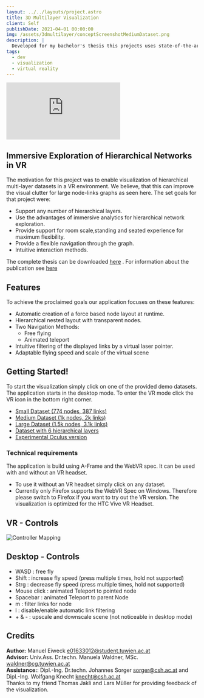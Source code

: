 ```yaml
---
layout: ../../layouts/project.astro
title: 3D Multilayer Visualization
client: Self
publishDate: 2021-04-01 00:00:00
img: /assets/3dmultilayer/conceptScreenshotMediumDataset.png
description: |
  Developed for my bachelor's thesis this projects uses state-of-the-art visualization techniques to render a hierarchical multi-layer datasets in VR directly in the browsers.
tags:
  - dev
  - visualization
  - virtual reality
---
```



<div class="video-container">
  <iframe src="https://www.youtube.com/embed/t8p1w6cgNY8?controls=0&amp;start=6" title="YouTube video player" frameborder="0" allow="accelerometer; autoplay; clipboard-write; encrypted-media; gyroscope; picture-in-picture" allowfullscreen></iframe>
</div>


## Immersive Exploration of Hierarchical Networks in VR
The motivation for this project was to enable visualization of hierarchical multi-layer datasets in a VR environment. We believe, that this can improve the visual clutter for large node-links graphs as seen here. The set goals for that project were:

* Support any number of hierarchical layers.
* Use the advantages of immersive analytics for hierarchical network exploration.
* Provide support for room scale,standing and seated experience for maximum flexibility.
* Provide a flexible navigation through the graph.
* Intuitive interaction methods.

The complete thesis can be downloaded [here](/assets/3dmultilayer/eiweck-hnv-2021-thesis.pdf)
. For information about the publication see [here](https://www.cg.tuwien.ac.at/research/publications/2021/eiweck-hnv-2021)

## Features 
To achieve the proclaimed goals our application focuses on these features:

* Automatic creation of a force based node layout at runtime.
* Hierarchical nested layout with transparent nodes.
* Two Navigation Methods:
  * Free flying
   * Animated teleport
* Intuitive filtering of the displayed links by a virtual laser pointer.
* Adaptable flying speed and scale of the virtual scene


## Getting Started!
To start the visualization simply click on one of the provided demo datasets. The application starts in the desktop mode. To enter the VR mode click the VR icon in the bottom right corner.

* [Small Dataset (774 nodes, 387 links)](https://3dmultilayer-web.emanum.dev/smallDataSet/index.html) 
* [Medium Dataset (1k nodes, 2k links)](https://3dmultilayer-web.emanum.dev/mediumDataSet/index.html)  
* [Large Dataset (1.5k nodes, 3.1k links)](https://3dmultilayer-web.emanum.dev/largeDataSet/index.html)   
* [Dataset with 6 hierarchical layers](https://3dmultilayer-web.emanum.dev/largeHierarchicalLayersDataSet/index.html) 
* [Experimental Oculus version](https://3dmultilayer-web.emanum.dev/experimentalOculus/index.html) 

### Technical requirements

The application is build using A-Frame and the WebVR spec. It can be used with and without an VR headset. 

* To use it without an VR headset simply click on any dataset.
* Currently only Firefox supports the WebVR Spec on Windows. Therefore please switch to Firefox if you want to try out the VR version.
The visualization is optimized for the HTC Vive VR Headset.

## VR - Controls

![Controller Mapping](/assets/3dmultilayer/controllerMapping.jpg "Controller Mapping")


## Desktop - Controls

* WASD : free fly
* Shift : increase fly speed (press multiple times, hold not supported)
* Strg : decrease fly speed (press multiple times, hold not supported)
* Mouse click : animated Teleport to pointed node
* Spacebar : animated Teleport to parent Node
* m : filter links for node
* l : disable/enable automatic link filtering
* \+ & \-  : upscale and downscale scene (not noticeable in desktop mode)


## Credits

**Author:** Manuel Eiweck e01633012@student.tuwien.ac.at\
**Advisor:** Univ.Ass. Dr.techn. Manuela Waldner, MSc. waldner@cg.tuwien.ac.at\
**Assistance:**: Dipl.-Ing. Dr.techn. Johannes Sorger sorger@csh.ac.at and Dipl.-Ing. Wolfgang Knecht knecht@csh.ac.at\
Thanks to my friend Thomas Jakli and Lars Müller for providing feedback of the visualization.

